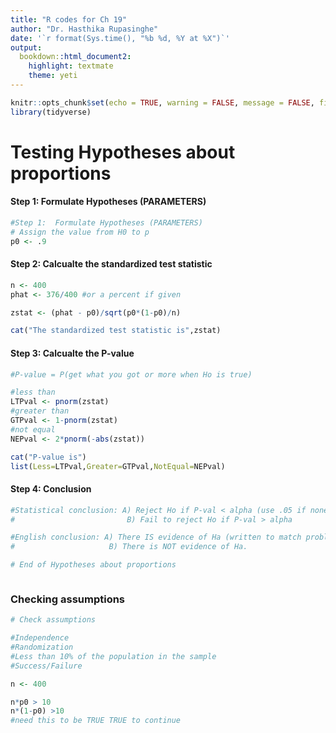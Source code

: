 ```yaml
---
title: "R codes for Ch 19"
author: "Dr. Hasthika Rupasinghe"
date: '`r format(Sys.time(), "%b %d, %Y at %X")`'
output:
  bookdown::html_document2:
    highlight: textmate
    theme: yeti
---
```



```r
knitr::opts_chunk$set(echo = TRUE, warning = FALSE, message = FALSE, fig.align = "center", comment = NA)
library(tidyverse)
```


# Testing Hypotheses about proportions{-}


#### Step 1:  Formulate Hypotheses (PARAMETERS) {-}

```r
#Step 1:  Formulate Hypotheses (PARAMETERS)
# Assign the value from H0 to p
p0 <- .9
```


#### Step 2:  Calcualte the standardized test statistic {-}
```r
n <- 400
phat <- 376/400 #or a percent if given

zstat <- (phat - p0)/sqrt(p0*(1-p0)/n)

cat("The standardized test statistic is",zstat)
```

#### Step 3:  Calcualte the P-value {-}

```r
#P-value = P(get what you got or more when Ho is true)

#less than
LTPval <- pnorm(zstat)
#greater than
GTPval <- 1-pnorm(zstat)
#not equal
NEPval <- 2*pnorm(-abs(zstat))

cat("P-value is")
list(Less=LTPval,Greater=GTPval,NotEqual=NEPval)

```

#### Step 4: Conclusion {-}
```r
#Statistical conclusion: A) Reject Ho if P-val < alpha (use .05 if none given)
#                         B) Fail to reject Ho if P-val > alpha

#English conclusion: A) There IS evidence of Ha (written to match problem)
#                     B) There is NOT evidence of Ha.

# End of Hypotheses about proportions



```

### Checking assumptions {-}
```r
# Check assumptions

#Independence
#Randomization
#Less than 10% of the population in the sample
#Success/Failure

n <- 400

n*p0 > 10 
n*(1-p0) >10
#need this to be TRUE TRUE to continue
```
